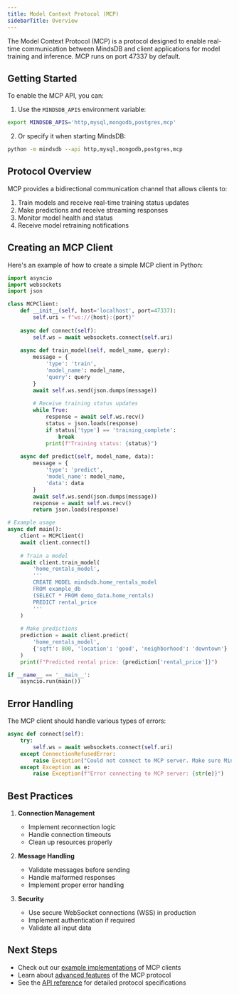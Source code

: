 ```yaml
---
title: Model Context Protocol (MCP)
sidebarTitle: Overview
---
```


The Model Context Protocol (MCP) is a protocol designed to enable real-time communication between MindsDB and client applications for model training and inference. MCP runs on port 47337 by default.

## Getting Started

To enable the MCP API, you can:

1. Use the `MINDSDB_APIS` environment variable:
```bash
export MINDSDB_APIS='http,mysql,mongodb,postgres,mcp'
```

2. Or specify it when starting MindsDB:
```bash
python -m mindsdb --api http,mysql,mongodb,postgres,mcp
```

## Protocol Overview

MCP provides a bidirectional communication channel that allows clients to:

1. Train models and receive real-time training status updates
2. Make predictions and receive streaming responses
3. Monitor model health and status
4. Receive model retraining notifications

## Creating an MCP Client

Here's an example of how to create a simple MCP client in Python:

```python
import asyncio
import websockets
import json

class MCPClient:
    def __init__(self, host='localhost', port=47337):
        self.uri = f"ws://{host}:{port}"
        
    async def connect(self):
        self.ws = await websockets.connect(self.uri)
        
    async def train_model(self, model_name, query):
        message = {
            'type': 'train',
            'model_name': model_name,
            'query': query
        }
        await self.ws.send(json.dumps(message))
        
        # Receive training status updates
        while True:
            response = await self.ws.recv()
            status = json.loads(response)
            if status['type'] == 'training_complete':
                break
            print(f"Training status: {status}")
            
    async def predict(self, model_name, data):
        message = {
            'type': 'predict',
            'model_name': model_name,
            'data': data
        }
        await self.ws.send(json.dumps(message))
        response = await self.ws.recv()
        return json.loads(response)

# Example usage
async def main():
    client = MCPClient()
    await client.connect()
    
    # Train a model
    await client.train_model(
        'home_rentals_model',
        '''
        CREATE MODEL mindsdb.home_rentals_model
        FROM example_db
        (SELECT * FROM demo_data.home_rentals)
        PREDICT rental_price
        '''
    )
    
    # Make predictions
    prediction = await client.predict(
        'home_rentals_model',
        {'sqft': 800, 'location': 'good', 'neighborhood': 'downtown'}
    )
    print(f"Predicted rental price: {prediction['rental_price']}")

if __name__ == '__main__':
    asyncio.run(main())
```

## Error Handling

The MCP client should handle various types of errors:

```python
async def connect(self):
    try:
        self.ws = await websockets.connect(self.uri)
    except ConnectionRefusedError:
        raise Exception("Could not connect to MCP server. Make sure MindsDB is running with MCP enabled.")
    except Exception as e:
        raise Exception(f"Error connecting to MCP server: {str(e)}")
```

## Best Practices

1. **Connection Management**
   - Implement reconnection logic
   - Handle connection timeouts
   - Clean up resources properly

2. **Message Handling**
   - Validate messages before sending
   - Handle malformed responses
   - Implement proper error handling

3. **Security**
   - Use secure WebSocket connections (WSS) in production
   - Implement authentication if required
   - Validate all input data

## Next Steps

- Check out our [example implementations](/mcp/examples) of MCP clients
- Learn about [advanced features](/mcp/advanced) of the MCP protocol
- See the [API reference](/mcp/api-reference) for detailed protocol specifications 